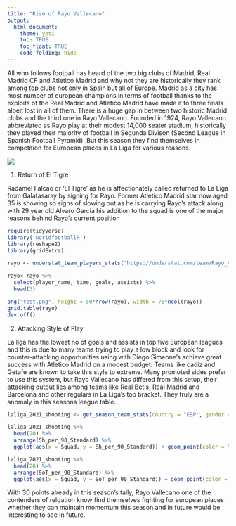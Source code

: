 ```yaml
---
title: "Rise of Rayo Vallecano"
output: 
  html_document:
    theme: yeti
    toc: TRUE
    toc_float: TRUE
    code_folding: hide
---
```


All who follows football has heard of the two big clubs of Madrid, Real Madrid CF and 
Atletico Madrid and why not they are historically they rank among top clubs not only in
Spain but all of Europe. Madrid as a city has most number of european champions in terms of 
football thanks to the exploits of the Real Madrid and Atletico Madrid have made it to three
finals albeit lost in all of them. There is a huge gap in between two historic Madrid clubs
and the third one in Rayo Vallecano. Founded in 1924, Rayo Vallecano abbreviated as Rayo play at their modest 14,000 seater stadium, historically they played their majority of football in Segunda Divison (Second League in Spanish Football Pyramid). But this season they find themselves
in competition for European places in La Liga for various reasons.

![](https://icdn.football-espana.net/wp-content/uploads/2021/10/rayo-vallecano-v-fc-barcelona-la-liga-santander-1.jpg)

1. Return of El Tigre

Radamel Falcao or 'El Tigre' as he is affectionately called returned to La Liga from Galatasaray
by signing for Rayo. Former Atletico Madrid star now aged 35 is showing so signs of slowing out as he is carrying Rayo's attack along with 29 year old Alvaro Garcia his addition to the squad is one of the major reasons behind Rayo's current position

```r

require(tidyverse)
library('worldfootballR')
library(reshape2)
library(gridExtra)
```

```r
rayo <- understat_team_players_stats("https://understat.com/team/Rayo_Vallecano/2021")

rayo<-rayo %>%  
  select(player_name, time, goals, assists) %>%
  head(3)

png("test.png", height = 50*nrow(rayo), width = 75*ncol(rayo))
grid.table(rayo)
dev.off()

```

2. Attacking Style of Play

La liga has the lowest no of goals and assists in top five European leagues and this is due to many teams trying to play a low block and look for counter-attacking opportunities using with Diego Simeone's achieve great success with Atletico Madrid on a modest budget. Teams like cadiz and Getafe are known to take this style to extreme. Many promoted sides prefer to use this system, but Rayo Vallecano has differed from this setup, their attacking output lies among teams like Real Betis, Real Madrid and Barcelona and other regulars in La Liga's top bracket. They truly are a anomaly in this seasons league table.


``` r
laliga_2021_shooting <- get_season_team_stats(country = "ESP", gender = "M", season_end_year = "2022", tier = "1st", stat_type = "shooting")

laliga_2021_shooting %>% 
  head(20) %>%
  arrange(Sh_per_90_Standard) %>%
  ggplot(aes(x = Squad, y = Sh_per_90_Standard)) + geom_point(color = "red") + geom_line(group = 1, color = "blue") + theme(axis.text.x = element_text(angle = 45, vjust = 1, hjust = 1)) + geom_hline(yintercept = 12, linetype = "dashed", color = "red")

laliga_2021_shooting %>% 
  head(20) %>%
  arrange(SoT_per_90_Standard) %>%
  ggplot(aes(x = Squad, y = SoT_per_90_Standard)) + geom_point(color = "red") + geom_line(group = 1, color = "blue") + theme(axis.text.x = element_text(angle = 45, vjust = 1, hjust = 1))

```
With 30 points already in this season's tally, Rayo Vallecano one of the contenders of relgation know find themselves fighting for european places whether they can maintain momentum this season and in future would be interesting to see in future.
